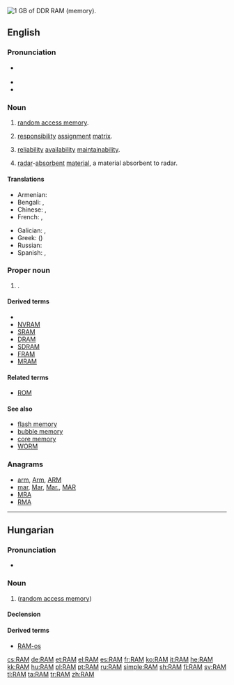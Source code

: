 [[Image:DDR RAM-2.jpg|thumb|right|1 [[GB]] of [[DDR]] RAM (memory).]]
{{also|ram|Ram}}
==English==
{{wikipedia}}

===Pronunciation===

* {{sense|computing}} {{IPA|lang=en|/ɹæm/}}
* {{rhymes|lang=en|æm}}
* {{homophones|lang=en|ram}}

===Noun===
{{en-noun}}

# {{label|en|electronics|computing}} [[random access memory]].
# {{label|en|project management}} [[responsibility]] [[assignment]] [[matrix]].
# {{label|en|risk management}} [[reliability]] [[availability]] [[maintainability]].
# {{label|en|military}} [[radar]]-[[absorbent]] [[material]], a material absorbent to radar.

====Translations====
{{trans-top|random access memory}}
* Armenian: {{t|hy|ՕՀՍ|sc=Armn}}
* Bengali: {{t|bn|র‌্যান্ডম অ্যাকসেস মেমরি|sc=Beng}}, {{t|bn|র‌্যাম|sc=Beng}}
* Chinese: {{t|zh|内存|sc=Hani}}, {{t+|zh|記憶體|sc=Hani}}
* French: {{t+|fr|RAM|f}}, {{t|fr|mémoire RAM|f}}
{{trans-mid}}
* Galician: {{t|gl|RAM|f}}, {{t|gl|memoria RAM|f}}
* Greek: {{t|el|ΜΤΠ|f}} ({{t+|el|μνήμη τυχαίας προσπέλασης|f}})
* Russian: {{t+|ru|ОЗУ}}
* Spanish: {{t+|es|RAM|f}}, {{t|es|memoria RAM|f}}
{{trans-bottom}}

===Proper noun===
{{en-proper noun}}

# {{w|Royal Academy of Music}}.

====Derived terms====
* {{sense|?}}
* [[NVRAM]]
* [[SRAM]]
* [[DRAM]]
* [[SDRAM]]
* [[FRAM]]
* [[MRAM]]

====Related terms====
* {{sense|computing}} [[ROM]]

====See also====
* [[flash memory]]
* [[bubble memory]]
* [[core memory]]
* [[WORM]]

===Anagrams===
* [[arm#English|arm]], [[Arm#English|Arm]], [[ARM#English|ARM]]
* [[mar#English|mar]], [[Mar#English|Mar]], [[Mar.#English|Mar.]], [[MAR#English|MAR]]
* [[MRA#English|MRA]]
* [[RMA#English|RMA]]

----

==Hungarian==

===Pronunciation===
* {{hu-IPA|ram}}

===Noun===
{{hu-noun|-ok}}

# {{lb|hu|electronics|computing}} {{l|en|RAM}} ([[random access memory]])

====Declension====
{{hu-decl-ok|RAM|-|ot|v=m}}{{hu-pos-otok|RAM-|j|jai}}

====Derived terms====
* [[RAM-os]]

[[cs:RAM]]
[[de:RAM]]
[[et:RAM]]
[[el:RAM]]
[[es:RAM]]
[[fr:RAM]]
[[ko:RAM]]
[[it:RAM]]
[[he:RAM]]
[[kk:RAM]]
[[hu:RAM]]
[[pl:RAM]]
[[pt:RAM]]
[[ru:RAM]]
[[simple:RAM]]
[[sh:RAM]]
[[fi:RAM]]
[[sv:RAM]]
[[tl:RAM]]
[[ta:RAM]]
[[tr:RAM]]
[[zh:RAM]]